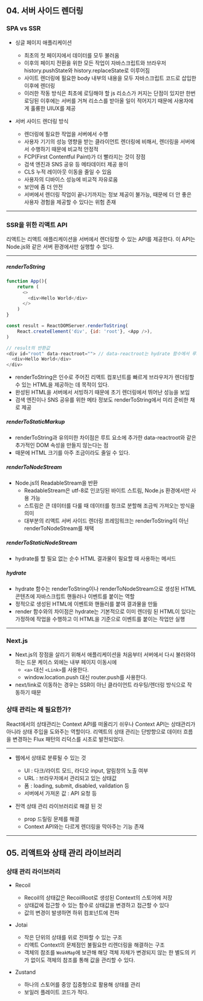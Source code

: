 ## 04. 서버 사이드 렌더링

### SPA vs SSR

- 싱글 페이지 애플리케이션

  - 최초의 첫 페이지에서 데이터를 모두 불러옴
  - 이후의 페이지 전환을 위한 모든 작업이 자바스크립트와 브라우저 history.pushState와 history.replaceState로 이루어짐
  - 사이트 렌더링에 필요한 body 내부의 내용을 모두 자바스크립트 코드로 삽입한 이후에 렌더링
  - 이러한 작동 방식은 최초에 로딩해야 할 js 리소스가 커지는 단점이 있지만 한번 로딩된 이후에는 서버를 거쳐 리소스를 받아올 일이 적어지기 때문에 사용자에게 훌륭한 UIUX를 제공

- 서버 사이드 렌더링 방식
  - 렌더링에 필요한 작업을 서버에서 수행
  - 사용자 기기의 성능 영향을 받는 클라이언트 렌더링에 비해서, 렌더링을 서버에서 수행하기 때문에 비교적 안정적
  - FCP(First Contentful Paint)가 더 빨라지는 것이 장점
  - 검색 엔진과 SNS 공유 등 메타데이터 제공 용이
  - CLS 누적 레이아웃 이동을 줄일 수 있음
  - 사용자의 디바이스 성능에 비교적 자유로움
  - 보안에 좀 더 안전
  - 서버에서 렌더링 작업이 끝나기까지는 정보 제공이 불가능, 때문에 더 안 좋은 사용자 경험을 제공할 수 있다는 위험 존재

---

### SSR을 위한 리액트 API

리액트는 리액트 애플리케이션을 서버에서 렌더링할 수 있는 API를 제공한다. 이 API는 Node.js와 같은 서버 환경에서만 실행할 수 있다.

---

##### renderToString

```javascript
function App(){
	return (
      <>
      	<div>Hello World</div>
      </>
    )
}

const result = ReactDOMServer.renderToString(
	React.createElement('div', {id: 'root'}, <App />),
)

// result의 반환값
<div id="root" data-reactroot=""> // data-reactroot는 hydrate 함수에서 루트를 식별하는 기준
  <div>Hello World</div>
</div>
```

- renderToString은 인수로 주어진 리액트 컴포넌트를 빠르게 브라우저가 렌더링할 수 있는 HTML을 제공하는 데 목적이 있다.
- 완성된 HTML을 서버에서 서빙하기 때문에 초기 렌더링에서 뛰어난 성능을 보임
- 검색 엔진이나 SNS 공유를 위한 메타 정보도 renderToString에서 미리 준비한 채로 제공

##### renderToStaticMarkup

- renderToString과 유의미한 차이점은 루트 요소에 추가한 data-reactroot와 같은 추가적인 DOM 속성을 만들지 않는다는 점
- 때문에 HTML 크기를 아주 조금이라도 줄일 수 있다.

##### renderToNodeStream

- Node.js의 ReadableStream을 반환
  - ReadableStream은 utf-8로 인코딩된 바이트 스트림, Node.js 환경에서만 사용 가능
  - 스트림은 큰 데이터를 다룰 때 데이터를 청크로 분할해 조금씩 가져오는 방식을 의미
  - 대부분의 리액트 서버 사이드 렌더링 프레임워크는 renderToString이 아닌 renderToNodeStream를 채택

##### renderToStaticNodeStream

- hydrate를 할 필요 없는 순수 HTML 결과물이 필요할 때 사용하는 메서드

##### hydrate

- hydrate 함수는 renderToString이나 renderToNodeStream으로 생성된 HTML 콘텐츠에 자바스크립트 핸들러나 이벤트를 붙이는 역할
- 정적으로 생성된 HTML에 이벤트와 핸들러를 붙여 결과물을 만듦
- render 함수와의 차이점은 hydrate는 기본적으로 이미 렌더링 된 HTML이 있다는 가정하에 작업을 수행하고 이 HTML을 기준으로 이벤트를 붙이는 작업만 실행

---

### Next.js

- Next.js의 장점을 살리기 위해서 애플리케이션을 처음부터 서버에서 다시 불러와야 하는 드문 케이스 외에는 내부 페이지 이동시에
  - `<a>` 대신 `<Link>`를 사용한다.
  - window.location.push 대신 router.push를 사용한다.
- next/link로 이동하는 경우는 SSR이 아닌 클라이언트 라우팅/렌더링 방식으로 작동하기 때문

### 상태 관리는 왜 필요한가?

React에서의 상태관리는 Context API를 떠올리기 쉬우나 Context API는 상태관리가 아니라 상태 주입을 도와주는 역할이다. 리액트의 상태 관리는 단방향으로 데이터 흐름을 변경하는 Flux 패턴의 리덕스를 시초로 발전되었다.

---

- 웹에서 상태로 분류될 수 있는 것

  - UI : 다크/라이트 모드, 라디오 input, 알림창의 노출 여부
  - URL : 브라우저에서 관리되고 있는 상태값
  - 폼 : loading, submit, disabled, vaildation 등
  - 서버에서 가져온 값 : API 요청 등

- 전역 상태 관리 라이브러리로 해결 된 것
  - prop 드릴링 문제를 해결
  - Context API와는 다르게 렌더링을 막아주는 기능 존재

---

## 05. 리액트와 상태 관리 라이브러리

### 상태 관리 라이브러리

- Recoil

  - Recoil의 상태값은 RecoilRoot로 생성된 Context의 스토어에 저장
  - 상태값에 접근할 수 있는 함수로 상태값을 변경하고 접근할 수 있다
  - 값의 변경이 발생하면 하위 컴포넌트에 전파

- Jotai

  - 작은 단위의 상태를 위로 전파할 수 있는 구조
  - 리액트 Context의 문제점인 불필요한 리렌더링을 해결하는 구조
  - 객체의 참조를 `WeakMap`에 보관해 해당 객체 자체가 변경되지 않는 한 별도의 키가 없이도 객체의 참조를 통해 값을 관리할 수 있다.

- Zustand
  - 하나의 스토어를 중앙 집중형으로 활용해 상태를 관리
  - 보일러 플레이트 코드가 적다.
